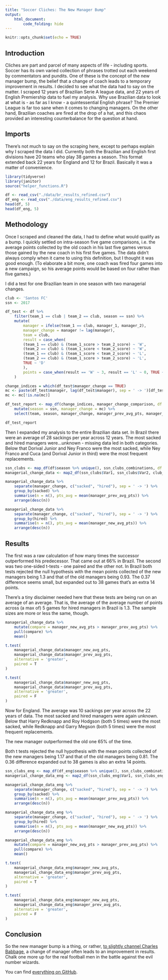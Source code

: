 ```yaml
---
title: "Soccer Cliches: The New Manager Bump"
output: 
    html_document:
        code_folding: hide
---
```


```r
knitr::opts_chunk$set(echo = TRUE)
```

## Introduction

Cliches are part and parcel of many aspects of life - including sports. Soccer has its own varied collection of phrases trotted out each weekend by commentators and pundits. One of these is the concept of the new manager bump, the belief that a change of coach  leads to a temporary improvement in results.
I decided to see what the data had to say on the matter. I scraped 12 years of Brazilian Serie A league data, and 22 years of English Premiership data to fuel my analysis. Why use Brazilian data to look at what is - as far as I know - a quintessential English phrase? The Premier League is far too sane when it comes to changing managers. On the other hand, Brazilian coaches are fired at the drop of a hat, and this chaos provided an interesting counterbalance for the question at hand.

## Imports

There's not much to say on the scraping here, except to perhaps explain why I scraped the data I did. Currently both the Brazilian and English first divisions have 20 teams who play 38 games a season. This format extended back 22 years for England and 12 for Brazil. Basically it was a matter of convenience.

```r
library(tidyverse)
library(janitor)
source("helper_functions.R")

df <- read_csv("./data/br_results_refined.csv")
df_eng <- read_csv("./data/eng_results_refined.csv")
head(df, 5)
head(df_eng, 5)
```

## Methodology

Once I scraped and cleaned the data, I had to define what would qualify as a bump. I quickly settled on intra-season five game comparisons, i.e. the average points collected by the old coach in his last five games versus those gained by the new coach in his first five games. The data didn't always comply when it came to using this definition, but I thought it was good enough. (To elaborate a bit more, one coach was fired four games into a new campaign, so his average points would be based on four rather than five games.)

I did a test for one Brazilian team in one season with two managerial changes.

```r
club <- 'Santos FC'
ssn <- 2017

df_test <- df %>%  
    filter(team_1 == club | team_2 == club, season == ssn) %>%
    mutate(
        manager = ifelse(team_1 == club, manager_1, manager_2),
        manager_change = manager != lag(manager),
        team = club,
        result = case_when(
        (team_1 == club) & (team_1_score > team_2_score) ~ 'W',
        (team_2 == club) & (team_1_score < team_2_score) ~ 'W',
        (team_1 == club) & (team_1_score < team_2_score) ~ 'L',
        (team_2 == club) & (team_1_score > team_2_score) ~ 'L',
        TRUE ~ 'D'
        ),
        points = case_when(result == 'W' ~ 3, result == 'L' ~ 0, TRUE ~ 1)
    )

change_indices = which(df_test$manager_change == TRUE)
mc <- paste(df_test$manager, lag(df_test$manager), sep = ' -> ')[df_test$manager_change == TRUE]
mc <- mc[!is.na(mc)]

df_test_report <- map_df(change_indices, manager_change_comparison, df = df_test) %>% 
    mutate(season = ssn, manager_change = mc) %>% 
    select(team, season, manager_change, manager_prev_avg_pts, manager_new_avg_pts)

df_test_report
```

Then I expanded my analysis to the entire Brazilian data set. In Brazil there were an average of 28 sackings per year across 12 years. The most sacked and hired managers were…unknown - missing data led in both categories. Below that Dorival Junior and Ney Franco were the most sacked, while Ney Franco and Cuca (and Dorival Junior in third) were the most frequent replacements.

```r
ssn_clubs <- map_df(df$season %>% unique(), ssn_clubs_combinations, df = df)
managerial_change_data <- map2_df(ssn_clubs$Var1, ssn_clubs$Var2, club_ssn_data, df = df)

managerial_change_data %>%
    separate(manager_change, c("sacked", "hired"), sep = ' -> ') %>%
    group_by(sacked) %>%
    summarise(n = n(), pts_avg = mean(manager_prev_avg_pts)) %>%
    arrange(desc(n))

managerial_change_data %>%
    separate(manager_change, c("sacked", "hired"), sep = ' -> ') %>%
    group_by(hired) %>%
    summarise(n = n(), pts_avg = mean(manager_new_avg_pts)) %>%
    arrange(desc(n))
```

## Results

The first was a raw calculation of how many times the successor outperformed his predecessor. That came out at 66% in Brazil. The second was two one-sided t-tests - one paired and the other not. In Brazil both tests rejected the null hypothesis with the mean points collected of the new managers being 1.3 and that of the old managers being 0.93. The 0.37 difference seems small, but expanded out to 38 games that's an extra 14 points.

There's a tiny disclaimer needed here that these tests are being run on an average of an average. That is, the average of the average number of points across (a max of) 5 games for hired managers in Brazil is 1.3. The sample sizes are more or less the same, though.

```r
managerial_change_data %>% 
    mutate(compare = manager_new_avg_pts > manager_prev_avg_pts) %>% 
    pull(compare) %>% 
    mean()

t.test(
    managerial_change_data$manager_new_avg_pts,
    managerial_change_data$manager_prev_avg_pts,
    alternative = 'greater',
    paired = T
)

t.test(
    managerial_change_data$manager_new_avg_pts,
    managerial_change_data$manager_prev_avg_pts,
    alternative = 'greater',
    paired = F
)
```

Now for England. The average was 10 sackings per year across the 22 years of data. The most sacked and hired managers were again unknown. Below that Harry Redknapp and Roy Hodgson (both 5 times) were the most sacked, while Redknapp and Garry Megson (both 5 times) were the most frequent replacements.

The new manager outperformed the old one 65% of the time. 

Both t tests rejected the null hypothesis with the mean points collected of the new managers being 1.17 and that of the old managers being 0.81. The 0.36 difference expanded out to 38 games is also an extra 14 points.

```r
ssn_clubs_eng <- map_df(df_eng$season %>% unique(), ssn_clubs_combinations, df = df_eng)
managerial_change_data_eng <- map2_df(ssn_clubs_eng$Var1, ssn_clubs_eng$Var2, club_ssn_data, df = df_eng)

managerial_change_data_eng %>%
    separate(manager_change, c("sacked", "hired"), sep = ' -> ') %>%
    group_by(sacked) %>%
    summarise(n = n(), pts_avg = mean(manager_prev_avg_pts)) %>%
    arrange(desc(n))

managerial_change_data_eng %>%
    separate(manager_change, c("sacked", "hired"), sep = ' -> ') %>%
    group_by(hired) %>%
    summarise(n = n(), pts_avg = mean(manager_new_avg_pts)) %>%
    arrange(desc(n))

managerial_change_data_eng %>% 
    mutate(compare = manager_new_avg_pts > manager_prev_avg_pts) %>% 
    pull(compare) %>% 
    mean()

t.test(
    managerial_change_data_eng$manager_new_avg_pts,
    managerial_change_data_eng$manager_prev_avg_pts,
    alternative = 'greater',
    paired = T
)

t.test(
    managerial_change_data_eng$manager_new_avg_pts,
    managerial_change_data_eng$manager_prev_avg_pts,
    alternative = 'greater',
    paired = F
)
```

## Conclusion

So the new manager bump is a thing, or rather, [to slightly channel Charles Babbage](https://www.uh.edu/engines/epi879.htm), a change of manager often leads to an improvement in results. Chalk one more up for the real football men in the battle against the evil number wizards.

You can find [everything on GitHub](https://github.com/gfleetwood/soccer-analytics/tree/master/small_projects/new-manager-bump).
